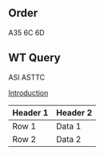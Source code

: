 ## Order
A35 
6C
6D

## WT Query
ASI
ASTTC

[Introduction](/development.mdx)

| Header 1 | Header 2 |
|----------|----------|
| Row 1    | Data 1   |
| Row 2    | Data 2   |
